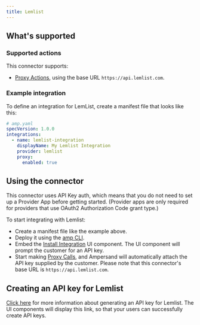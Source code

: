 ```yaml
---
title: Lemlist
---
```


## What's supported

### Supported actions

This connector supports:

- [Proxy Actions](/define-integrations/proxy-actions), using the base URL `https://api.lemlist.com`.

### Example integration

To define an integration for LemList, create a manifest file that looks like this:

```YAML
# amp.yaml
specVersion: 1.0.0
integrations:
  - name: lemlist-integration
    displayName: My Lemlist Integration
    provider: lemlist
    proxy:
      enabled: true
```

## Using the connector

This connector uses API Key auth, which means that you do not need to set up a Provider App before getting started. (Provider apps are only required for providers that use OAuth2 Authorization Code grant type.)

To start integrating with Lemlist:

- Create a manifest file like the example above.
- Deploy it using the [amp CLI](/cli/overview).
- Embed the [Install Integration](/embeddable-ui-components#install-integration) UI component. The UI component will prompt the customer for an API key.
- Start making [Proxy Calls](/define-integrations/proxy-actions), and Ampersand will automatically attach the API key supplied by the customer. Please note that this connector's base URL is `https://api.lemlist.com`.

## Creating an API key for Lemlist

[Click here](https://developer.lemlist.com/#authentication) for more information about generating an API key for Lemlist. The UI components will display this link, so that your users can successfully create API keys.
